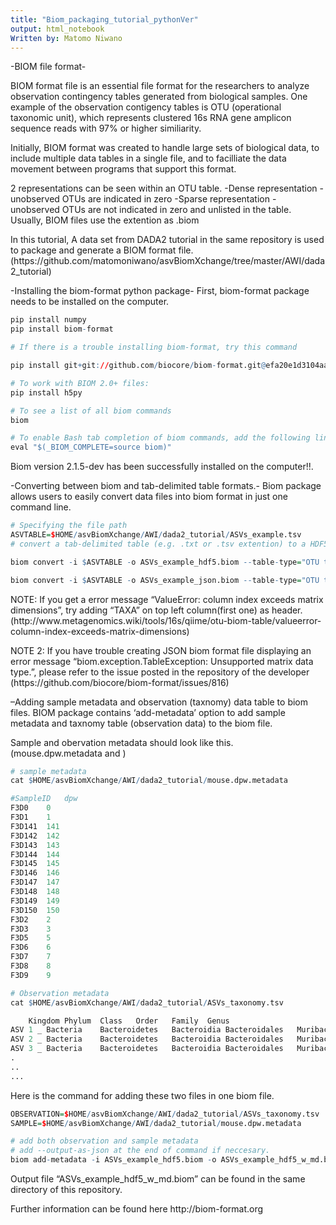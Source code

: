 ```yaml
---
title: "Biom_packaging_tutorial_pythonVer"
output: html_notebook
Written by: Matomo Niwano
---
```


-BIOM file format-

BIOM format file is an essential file format for the researchers to analyze observation contingency tables generated from biological samples. One example of the observation contigency tables is OTU (operational taxonomic unit), which represents clustered 16s RNA gene amplicon sequence reads with 97% or higher similiarity.

Initially, BIOM format was created to handle large sets of biological data, to include multiple data tables in a single file, and to facilliate the data movement between programs that support this format. 

2 representations can be seen within an OTU table. 
  -Dense representation
          -unobserved OTUs are indicated in zero
  -Sparse representation
          -unobserved OTUs are not indicated in zero and unlisted in the table. 
Usually, BIOM files use the extention as .biom

In this tutorial, A data set from DADA2 tutorial in the same repository is used to package and generate a BIOM format file.  (https://github.com/matomoniwano/asvBiomXchange/tree/master/AWI/dada2_tutorial) 

-Installing the biom-format python package-
  First, biom-format package needs to be installed on the computer.
  
```r
pip install numpy
pip install biom-format

# If there is a trouble installing biom-format, try this command

pip install git+git://github.com/biocore/biom-format.git@efa20e1d3104aada0383b35dbe976de17717e61c

# To work with BIOM 2.0+ files:
pip install h5py

# To see a list of all biom commands
biom

# To enable Bash tab completion of biom commands, add the following line to $HOME/.bashrc
eval "$(_BIOM_COMPLETE=source biom)"
```
Biom version 2.1.5-dev has been successfully installed on the computer!!. 

-Converting between biom and tab-delimited table formats.-
Biom package allows users to easily convert data files into biom format in just one command line. 

```r
# Specifying the file path
ASVTABLE=$HOME/asvBiomXchange/AWI/dada2_tutorial/ASVs_example.tsv
# convert a tab-delimited table (e.g. .txt or .tsv extention) to a HDF5 or JSON biom format. 

biom convert -i $ASVTABLE -o ASVs_example_hdf5.biom --table-type="OTU table" --to-hdf5s

biom convert -i $ASVTABLE -o ASVs_example_json.biom --table-type="OTU table" --to-json

```
NOTE: If you get a error message "ValueError: column index exceeds matrix dimensions", try adding "TAXA" on top left column(first one) as header. (http://www.metagenomics.wiki/tools/16s/qiime/otu-biom-table/valueerror-column-index-exceeds-matrix-dimensions)

NOTE 2: If you have trouble creating JSON biom format file displaying an error message "biom.exception.TableException: Unsupported matrix data type.", please refer to the issue posted in the repository of the developer (https://github.com/biocore/biom-format/issues/816)

--Adding sample metadata and observation (taxnomy) data table to biom files. BIOM package contains 'add-metadata' option to add sample metadata and taxnomy table (observation data) to the biom file. 

Sample and obervation metadata should look like this. (mouse.dpw.metadata and )
```r
# sample metadata
cat $HOME/asvBiomXchange/AWI/dada2_tutorial/mouse.dpw.metadata

#SampleID	dpw
F3D0	0
F3D1	1
F3D141	141
F3D142	142
F3D143	143
F3D144	144
F3D145	145
F3D146	146
F3D147	147
F3D148	148
F3D149	149
F3D150	150
F3D2	2
F3D3	3
F3D5	5
F3D6	6
F3D7	7
F3D8	8
F3D9	9

# Observation metadata 
cat $HOME/asvBiomXchange/AWI/dada2_tutorial/ASVs_taxonomy.tsv

	Kingdom	Phylum	Class	Order	Family	Genus
ASV 1 _	Bacteria	Bacteroidetes	Bacteroidia	Bacteroidales	MuribaculaceaeNA
ASV 2 _	Bacteria	Bacteroidetes	Bacteroidia	Bacteroidales	MuribaculaceaeNA
ASV 3 _	Bacteria	Bacteroidetes	Bacteroidia	Bacteroidales	MuribaculaceaeNA
.
..
...

```


Here is the command for adding these two files in one biom file. 

```r
OBSERVATION=$HOME/asvBiomXchange/AWI/dada2_tutorial/ASVs_taxonomy.tsv
SAMPLE=$HOME/asvBiomXchange/AWI/dada2_tutorial/mouse.dpw.metadata

# add both observation and sample metadata
# add --output-as-json at the end of command if neccesary. 
biom add-metadata -i ASVs_example_hdf5.biom -o ASVs_example_hdf5_w_md.biom --observation-metadata-fp $OBSERVATION --sample-metadata-fp $SAMPLEz

```

Output file "ASVs_example_hdf5_w_md.biom" can be found in the same directory of this repository.

Further information can be found here
http://biom-format.org

